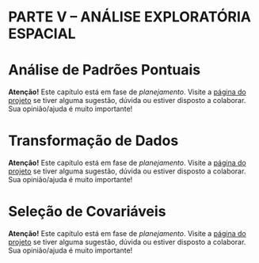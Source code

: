 # PARTE V -- ANÁLISE EXPLORATÓRIA ESPACIAL

# Análise de Padrões Pontuais

**Atenção!** Este capítulo está em fase de *planejamento*. Visite a [página do projeto][issues] se tiver 
alguma sugestão, dúvida ou estiver disposto a colaborar. Sua opinião/ajuda é muito importante!

[issues]: https://github.com/samuel-rosa/pedologia-quantitativa/issues "Sugestões e dúvidas"

# Transformação de Dados

**Atenção!** Este capítulo está em fase de *planejamento*. Visite a [página do projeto][issues] se tiver 
alguma sugestão, dúvida ou estiver disposto a colaborar. Sua opinião/ajuda é muito importante!

[issues]: https://github.com/samuel-rosa/pedologia-quantitativa/issues "Sugestões e dúvidas"

# Seleção de Covariáveis

**Atenção!** Este capítulo está em fase de *planejamento*. Visite a [página do projeto][issues] se tiver 
alguma sugestão, dúvida ou estiver disposto a colaborar. Sua opinião/ajuda é muito importante!

[issues]: https://github.com/samuel-rosa/pedologia-quantitativa/issues "Sugestões e dúvidas"

